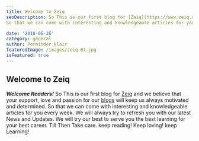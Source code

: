 ```yaml
---
title: Welcome to Zeiq
seoDescription: So This is our first blog for [Zeiq](https://www.zeiq.co/) and we believe that your support, love and passion for our [blogs](https://www.zeiq.co/blog) will keep us always motivated and determined.
So that we can come with interesting and knowledgeable articles for you every week.

date: '2018-06-26'
category: general
author: Perminder klair
featuredImage: /images/zeiq-01.jpg
isFeatured: true
---
```


## Welcome to Zeiq

**_Welcome Readers!_**
So This is our first blog for [Zeiq](https://www.zeiq.co/) and we believe that your support, love and passion for our [blogs](https://www.zeiq.co/blog) will keep us always motivated and determined.
So that we can come with interesting and knowledgeable articles for you every week.
We will always try to refresh you with our latest News and Updates. We will try our best to serve you the best learning for your best career.
Till Then Take care.
keep reading!
Keep loving!
keep Learning!

<!-- i am paragraph 2 [google](https://www.google.com) -->
